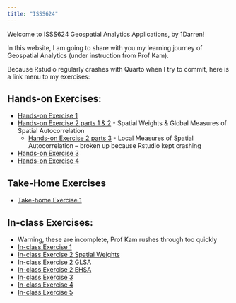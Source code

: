 ```yaml
---
title: "ISSS624"
---
```


Welcome to ISSS624 Geospatial Analytics Applications, by 1Darren!

In this website, I am going to share with you my learning journey of Geospatial Analytics (under instruction from Prof Kam).

Because Rstudio regularly crashes with Quarto when I try to commit, here is a link menu to my exercises:

::: callout-note
## Hands-on Exercises:

-   [Hands-on Exercise 1](Hands-on_Ex01/Hands-on_Ex01.html)
-   [Hands-on Exercise 2 parts 1 & 2](Hands-on_Ex02/Hands-on_Ex02.html) - Spatial Weights & Global Measures of Spatial Autocorrelation
    -   [Hands-on Exercise 2 parts 3](Hands-on_Ex02/Hands-on_Ex02_Local.html) - Local Measures of Spatial Autocorrelation -- broken up because Rstudio kept crashing
-   [Hands-on Exercise 3](Hands-on_Ex03/Hands-on_Ex03.html)
-   [Hands-on Exercise 4](Hands-on_Ex04/Hands-on_Ex04.html)
:::

::: callout-important
## Take-Home Exercises

-   [Take-home Exercise 1](Take-home_Ex01/take_home_ex_01.html)
:::

::: callout-tip
## In-class Exercises:

-   Warning, these are incomplete, Prof Kam rushes through too quickly
-   [In-class Exercise 1](In-class_Ex/In-class_Ex1/In-class_Ex1.html)
-   [In-class Exercise 2 Spatial Weights](In-class_Ex/In-class_Ex2/In-class_Ex2_Spatial.html)
-   [In-class Exercise 2 GLSA](In-class_Ex/In-class_Ex2/In-class_Ex2_GLSA.html)
-   [In-class Exercise 2 EHSA](In-class_Ex/In-class_Ex2/In-class_Ex2_EHSA.html)
-   [In-class Exercise 3](In-class_Ex/In-class_Ex2/In-class_Ex3.html)
-   [In-class Exercise 4](In-class_Ex/In-class_Ex2/In-class_Ex4.html)
-   [In-class Exercise 5](In-class_Ex/In-class_Ex5/In-class_Ex5.html)
:::
